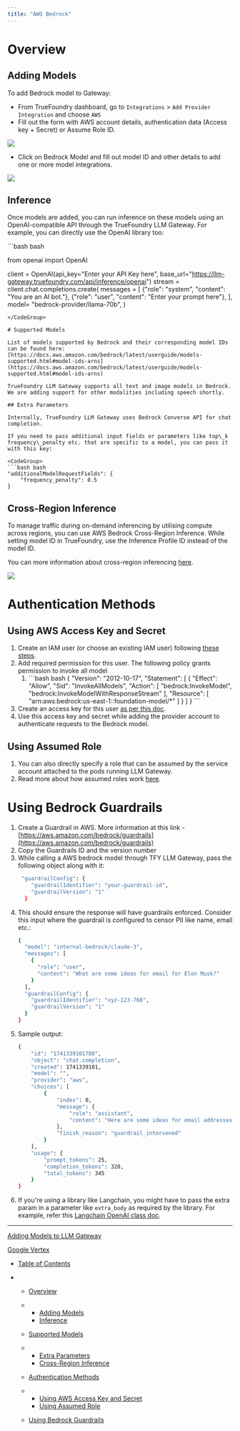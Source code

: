```yaml
---
title: "AWS Bedrock"
---
```


# Overview

## Adding Models

To add Bedrock model to Gateway:

* From TrueFoundry dashboard, go to `Integrations` > `Add Provider Integration` and choose `AWS`
* Fill out the form with AWS account details, authentication data (Access key + Secret) or Assume Role ID.

![](/images/docs/56c15c9badb8df0db36ba75fc9ef83274e44f65f22918f519068f3b0907e6f15-Screenshot_2025-01-30_at_10.20.26_AM.png)

* Click on Bedrock Model and fill out model ID and other details to add one or more model integrations.

![](/images/docs/3c060e61d8553d841e74957a4653ec168377a41c89925419dc32c6464edd423f-Screenshot_2025-01-30_at_10.20.36_AM.png)

## Inference

Once models are added, you can run inference on these models using an OpenAI-compatible API through the TrueFoundry LLM Gateway. For example, you can directly use the OpenAI library too:

<CodeGroup>
  ```bash bash

  from openai import OpenAI

  client = OpenAI(api_key="Enter your API Key here", base_url="https://llm-gateway.truefoundry.com/api/inference/openai")
  stream = client.chat.completions.create(
      messages = [
              {"role": "system", "content": "You are an AI bot."},
              {"role": "user", "content": "Enter your prompt here"},
      ],
      model= "bedrock-provider/llama-70b",
  )
  ```
</CodeGroup>

# Supported Models

List of models supported by Bedrock and their corresponding model IDs can be found here: [https://docs.aws.amazon.com/bedrock/latest/userguide/models-supported.html#model-ids-arns](https://docs.aws.amazon.com/bedrock/latest/userguide/models-supported.html#model-ids-arns)

TrueFoundry LLM Gateway supports all text and image models in Bedrock. We are adding support for other modalities including speech shortly.

## Extra Parameters

Internally, TrueFoundry LLM Gateway uses Bedrock Converse API for chat completion.

If you need to pass additional input fields or parameters like top\_k frequency\_penalty etc. that are specific to a model, you can pass it with this key:

<CodeGroup>
  ```bash bash
  "additionalModelRequestFields": {
      "frequency_penalty": 0.5
  }
  ```
</CodeGroup>

## Cross-Region Inference

To manage traffic during on-demand inferencing by utilising compute across regions, you can use AWS Bedrock Cross-Region Inference. While setting model ID in TrueFoundry, use the Inference Profile ID instead of the model ID.

You can more information about cross-region inferencing [here](https://docs.aws.amazon.com/bedrock/latest/userguide/cross-region-inference.html).

<Frame caption="Use Inference Profile ID as model ID while adding model to TFY LLM Gateway">
  <img src="/images/docs/e69540c828e23c10cd5fa3e8abf9b4c466ec2e8c61c4b942cc85422eb52565bf-Screenshot_2025-01-30_at_10.27.52_AM.png" />
</Frame>

# Authentication Methods

## Using AWS Access Key and Secret

1. Create an IAM user (or choose an existing IAM user) following [these steps](https://docs.aws.amazon.com/IAM/latest/UserGuide/id_users_create.html).
2. Add required permission for this user. The following policy grants permission to invoke all model
   1. <CodeGroup>
        ```bash bash
        {
        	"Version": "2012-10-17",
        	"Statement": [
        		{
        			"Effect": "Allow",
        			"Sid": "InvokeAllModels",
        			"Action": [
        				"bedrock:InvokeModel",
        				"bedrock:InvokeModelWithResponseStream"
        			],
        			"Resource": [
        				"arn:aws:bedrock:us-east-1::foundation-model/*"
        			]
        		}
        	]
        }
        ```
      </CodeGroup>
3. Create an access key for this user [as per this doc](https://docs.aws.amazon.com/IAM/latest/UserGuide/access-keys-admin-managed.html#admin-create-access-key).
4. Use this access key and secret while adding the provider account to authenticate requests to the Bedrock model.

## Using Assumed Role

1. You can also directly specify a role that can be assumed by the service account attached to the pods running LLM Gateway.
2. Read more about how assumed roles work [here](https://docs.aws.amazon.com/STS/latest/APIReference/API_AssumeRole.html).

# Using Bedrock Guardrails

1. Create a Guardrail in AWS. More information at this link - [https://aws.amazon.com/bedrock/guardrails](https://aws.amazon.com/bedrock/guardrails)
2. Copy the Guardrails ID and the version number
3. While calling a AWS bedrock model through TFY LLM Gateway, pass the following object along with it:
   <CodeGroup>
     ```bash bash
      "guardrailConfig": {  
         "guardrailIdentifier": "your-guardrail-id",
         "guardrailVersion": "1"
       }
     ```
   </CodeGroup>
4. This should ensure the response will have guardrails enforced. Consider this input where the guardrail is configured to censor PII like name, email etc.:
   <CodeGroup>
     ```bash bash
     {  
       "model": "internal-bedrock/claude-3",
       "messages": [
         {
           "role": "user",
           "content": "What are some ideas for email for Elon Musk?"
         }
       ],
       "guardrailConfig": {
         "guardrailIdentifier": "xyz-123-768",
         "guardrailVersion": "1"
       }
     }
     ```
   </CodeGroup>
5. Sample output:
   <CodeGroup>
     ```bash bash
     {
         "id": "1741339101780",
         "object": "chat.completion",
         "created": 1741339101,
         "model": "",
         "provider": "aws",
         "choices": [
             {
                 "index": 0,
                 "message": {
                     "role": "assistant",
                     "content": "Here are some ideas for email addresses for {NAME}:\n\n1. {EMAIL}\n2. {EMAIL}\n3. {EMAIL}\n4. {EMAIL}\n5. {EMAIL}\n6. {EMAIL} (or any relevant year)\n7. {EMAIL}\n8. {EMAIL}\n9. {EMAIL}\n10. {EMAIL}\n11. {EMAIL}\n12. {EMAIL}\n13. {EMAIL}\n14. {EMAIL}\n15. {EMAIL}\n\nWhen creating an email address, consider the following tips:\n\n1. Keep it professional if it's for work purposes.\n2. Make it easy to spell and remember.\n3. Avoid using numbers or special characters unless necessary.\n4. Consider using a combination of first name, last name, or initials.\n5. You can use different email addresses for personal and professional purposes.\n\nRemember to replace \"example.com\" with the actual domain you'll be using for your email address."
                 },
                 "finish_reason": "guardrail_intervened"
             }
         ],
         "usage": {
             "prompt_tokens": 25,
             "completion_tokens": 320,
             "total_tokens": 345
         }
     }
     ```
   </CodeGroup>
6. If you're using a library like Langchain, you might have to pass the extra param in a parameter like `extra_body` as required by the library. For example, refer this [Langchain OpenAI class doc](https://python.langchain.com/api_reference/openai/chat_models/langchain_openai.chat_models.base.ChatOpenAI.html#langchain_openai.chat_models.base.ChatOpenAI.extra_body).

***

[Adding Models to LLM Gateway](/docs/adding-models-to-llm-gateway)

[Google Vertex](/docs/google-vertex)

* [Table of Contents](#)

* * [Overview](#overview)

  * * [Adding Models](#adding-models)
    * [Inference](#inference)

  * [Supported Models](#supported-models)

  * * [Extra Parameters](#extra-parameters)
    * [Cross-Region Inference](#cross-region-inference)

  * [Authentication Methods](#authentication-methods)

  * * [Using AWS Access Key and Secret](#using-aws-access-key-and-secret)
    * [Using Assumed Role](#using-assumed-role)

  * [Using Bedrock Guardrails](#using-bedrock-guardrails)
